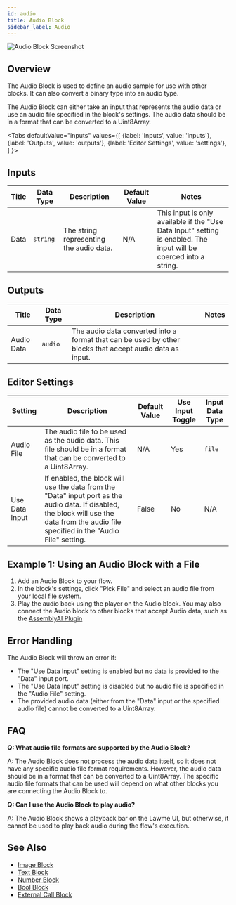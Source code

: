 ```yaml
---
id: audio
title: Audio Block
sidebar_label: Audio
---
```



![Audio Block Screenshot](./assets/audio-block.png)

## Overview

The Audio Block is used to define an audio sample for use with other blocks. It can also convert a binary type into an audio type.

The Audio Block can either take an input that represents the audio data or use an audio file specified in the block's settings. The audio data should be in a format that can be converted to a Uint8Array.

<Tabs
  defaultValue="inputs"
  values={[
    {label: 'Inputs', value: 'inputs'},
    {label: 'Outputs', value: 'outputs'},
    {label: 'Editor Settings', value: 'settings'},
  ]
}>

<TabItem value="inputs">

## Inputs

| Title | Data Type | Description                             | Default Value | Notes                                                                                                             |
| ----- | --------- | --------------------------------------- | ------------- | ----------------------------------------------------------------------------------------------------------------- |
| Data  | `string`  | The string representing the audio data. | N/A           | This input is only available if the "Use Data Input" setting is enabled. The input will be coerced into a string. |

</TabItem>

<TabItem value="outputs">

## Outputs

| Title      | Data Type | Description                                                                                             | Notes |
| ---------- | --------- | ------------------------------------------------------------------------------------------------------- | ----- |
| Audio Data | `audio`   | The audio data converted into a format that can be used by other blocks that accept audio data as input. |       |

</TabItem>

<TabItem value="settings">

## Editor Settings

| Setting        | Description                                                                                                                                                                             | Default Value | Use Input Toggle | Input Data Type |
| -------------- | --------------------------------------------------------------------------------------------------------------------------------------------------------------------------------------- | ------------- | ---------------- | --------------- |
| Audio File     | The audio file to be used as the audio data. This file should be in a format that can be converted to a Uint8Array.                                                                     | N/A           | Yes              | `file`          |
| Use Data Input | If enabled, the block will use the data from the "Data" input port as the audio data. If disabled, the block will use the data from the audio file specified in the "Audio File" setting. | False         | No               | N/A             |

</TabItem>

</Tabs>

## Example 1: Using an Audio Block with a File

1. Add an Audio Block to your flow.
2. In the block's settings, click "Pick File" and select an audio file from your local file system.
3. Play the audio back using the player on the Audio block. You may also connect the Audio block to other blocks that accept Audio data, such as the [AssemblyAI Plugin](../user-guide/plugins/built-in/assemblyai.md)

## Error Handling

The Audio Block will throw an error if:

- The "Use Data Input" setting is enabled but no data is provided to the "Data" input port.
- The "Use Data Input" setting is disabled but no audio file is specified in the "Audio File" setting.
- The provided audio data (either from the "Data" input or the specified audio file) cannot be converted to a Uint8Array.

## FAQ

**Q: What audio file formats are supported by the Audio Block?**

A: The Audio Block does not process the audio data itself, so it does not have any specific audio file format requirements. However, the audio data should be in a format that can be converted to a Uint8Array. The specific audio file formats that can be used will depend on what other blocks you are connecting the Audio Block to.

**Q: Can I use the Audio Block to play audio?**

A: The Audio Block shows a playback bar on the Lawme UI, but otherwise, it cannot be used to play back audio during the flow's execution.

## See Also

- [Image Block](./image.mdx)
- [Text Block](./text.mdx)
- [Number Block](./number.mdx)
- [Bool Block](./bool.mdx)
- [External Call Block](./external-call.mdx)

